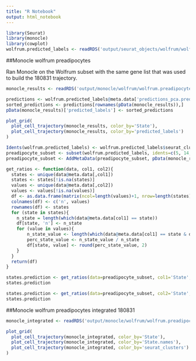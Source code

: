 ```yaml
---
title: "R Notebook"
output: html_notebook
---
```


```r
library(Seurat)
library(monocle)
library(cowplot)
wolfrum.predicted_labels <- readRDS('output/seurat_objects/wolfrum/wolfrum.predicted_labels_180831.rds')
```

##Monocle wolfrum preadipocytes

Ran Monocle on the Wolfrum subset with the same gene list that was used to build the 180831 trajectory. 

```r
monocle_results <- readRDS('output/monocle/wolfrum/wolfrum.preadipocyte_subset.rds-monocle-monocle_genelist_T1T2T3_T4T5_res.1.5')

predictions <- wolfrum.predicted_labels@meta.data['predictions_pca.predicted.id']
sorted_predictions <- predictions[rownames(pData(monocle_results)),]
pData(monocle_results)['predicted_labels'] <- sorted_predictions
```


```r
plot_grid(
  plot_cell_trajectory(monocle_results, color_by='State'),
  plot_cell_trajectory(monocle_results, color_by='predicted_labels')
)
```

```r
Idents(wolfrum.predicted_labels) <- wolfrum.predicted_labels$seurat_clusters
preadipocyte_subset <- subset(wolfrum.predicted_labels, idents=c(5, 14, 23, 11, 10, 21, 22, 24))
preadipocyte_subset <- AddMetaData(preadipocyte_subset, pData(monocle_results)['State'])
```


```r
get_ratios <- function(data, col1, col2){
  states <- unique(data@meta.data[,col1])
  states <- states[!is.na(states)]
  values <- unique(data@meta.data[,col2])
  values <- values[!is.na(values)]
  df <- as.data.frame(matrix(ncol=length(values)+1, nrow=length(states)))
  colnames(df) <- c('n', values)
  rownames(df) <- states
  for (state in states){
    n_state = length(which(data@meta.data[col1] == state))
    df[state, 'n'] <- n_state
    for (value in values){
    	n_state_value <- length(which(data@meta.data[col1] == state & data@meta.data[col2] == value))
	    perc_state_value <- n_state_value / n_state
	    df[state, value] <- round(perc_state_value, 2)
    }
  }
  return(df)
}
```

```r
states.prediction <- get_ratios(data=preadipocyte_subset, col1='State', col2='predictions_pca.predicted.id')
states.prediction
```

```r
states.prediction <- get_ratios(data=preadipocyte_subset, col2='State', col1='predictions_pca.predicted.id')
states.prediction
```

##Monocle wolfrum preadipocytes integrated 180831

```r
monocle_integrated <- readRDS('output/monocle/wolfrum/wolfrum.preadipocyte_subset.180831.integrated.rds-monocle-monocle_genelist_T1T2T3_T4T5_res.1.5')
```

```r
plot_grid(
  plot_cell_trajectory(monocle_integrated, color_by='State'),
  plot_cell_trajectory(monocle_integrated, color_by='State.names'),
  plot_cell_trajectory(monocle_integrated, color_by='seurat_clusters')
)
```

```r

```

